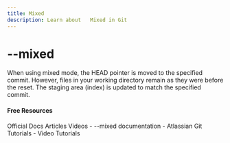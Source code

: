 ```yaml
---
title: Mixed
description: Learn about   Mixed in Git
---
```

# --mixed

When using mixed mode, the HEAD pointer is moved to the specified commit. However, files in your working directory remain as they were before the reset. The staging area (index) is updated to match the specified commit.

#### Free Resources

<Tabs defaultValue="official">
<TabsList>
<TabsTrigger value="official">Official Docs</TabsTrigger>
<TabsTrigger value="article">Articles</TabsTrigger>
<TabsTrigger value="video">Videos</TabsTrigger>
</TabsList>

<TabsContent value="official">
<Note type="note" title="official">
- <Link href="https://git-scm.com/docs/git-reset#Documentation/git-reset.txt---mixed">--mixed documentation</Link>
</Note>
</TabsContent>
<TabsContent value="article">
<Note type="note" title="article">
- <Link href="https://www.atlassian.com/git/tutorials">Atlassian Git Tutorials</Link>
</Note>
</TabsContent>
<TabsContent value="video">
<Note type="note" title="video">
- <Link href="https://www.youtube.com/results?search_query=git+--mixed+tutorial">Video Tutorials</Link>
</Note>
</TabsContent>
</Tabs>
